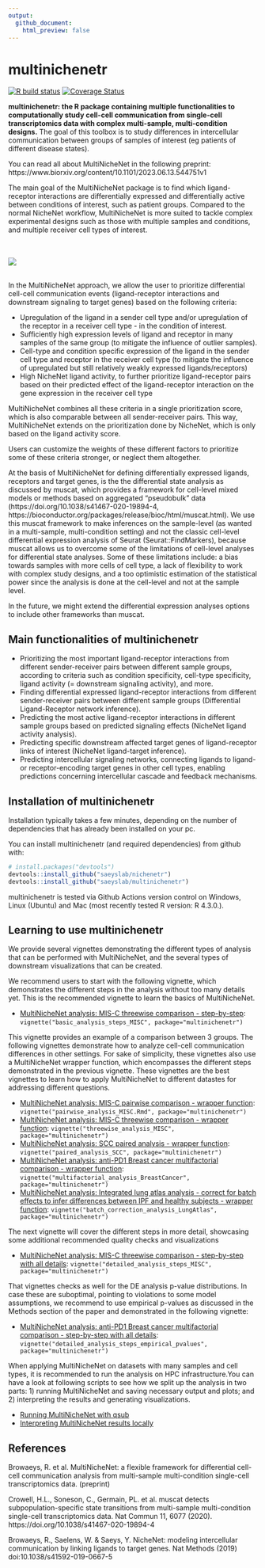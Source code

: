 ```yaml
---
output:
  github_document:
    html_preview: false
---
```


<!-- README.md is generated from README.Rmd. Please edit that file -->

<!-- github markdown built using
rmarkdown::render("README.Rmd",output_format = "md_document")
-->

# multinichenetr

<!-- badges: start -->
[![R build status](https://github.com/browaeysrobin/multinichenetr/workflows/R-CMD-check-bioc/badge.svg)](https://github.com/browaeysrobin/multinichenetr/actions)
[![Coverage Status](https://codecov.io/gh/browaeysrobin/multinichenetr/branch/master/graph/badge.svg?token=0X627I4TM7)](https://codecov.io/gh/browaeysrobin/multinichenetr)
<!-- badges: end -->

**multinichenetr: the R package containing multiple functionalities to computationally study cell-cell communication from single-cell transcriptomics data with complex multi-sample, multi-condition designs.** The goal of this toolbox is to study differences in intercellular communication between groups of samples of interest (eg patients of different disease states). 

You can read all about MultiNicheNet in the following preprint: https://www.biorxiv.org/content/10.1101/2023.06.13.544751v1 

The main goal of the MultiNicheNet package is to find which ligand-receptor interactions are differentially expressed and differentially active between conditions of interest, such as patient groups. Compared to the normal NicheNet workflow, MultiNicheNet is more suited to tackle complex experimental designs such as those with multiple samples and conditions, and multiple receiver cell types of interest.

<br><br>
![](vignettes/overview_figure.png)
<br><br>

In the MultiNicheNet approach, we allow the user to prioritize differential cell-cell communication events (ligand-receptor interactions and downstream signaling to target genes) based on the following criteria: 

* Upregulation of the ligand in a sender cell type and/or upregulation of the receptor in a receiver cell type - in the condition of interest.
* Sufficiently high expression levels of ligand and receptor in many samples of the same group (to mitigate the influence of outlier samples).
* Cell-type and condition specific expression of the ligand in the sender cell type and receptor in the receiver cell type (to mitigate the influence of upregulated but still relatively weakly expressed ligands/receptors)
* High NicheNet ligand activity, to further prioritize ligand-receptor pairs based on their predicted effect of the ligand-receptor interaction on the gene expression in the receiver cell type

MultiNicheNet combines all these criteria in a single prioritization score, which is also comparable between all sender-receiver pairs. This way, MultiNicheNet extends on the prioritization done by NicheNet, which is only based on the ligand activity score.

Users can customize the weights of these different factors to prioritize some of these criteria stronger, or neglect them altogether. 

At the basis of MultiNicheNet for defining differentially expressed ligands, receptors and target genes, is the the differential state analysis as discussed by muscat, which provides a framework for cell-level mixed models or methods based on aggregated “pseudobulk” data (https://doi.org/10.1038/s41467-020-19894-4, https://bioconductor.org/packages/release/bioc/html/muscat.html). We use this muscat framework to make inferences on the sample-level (as wanted in a multi-sample, multi-condition setting) and not the classic cell-level differential expression analysis of Seurat (Seurat::FindMarkers), because muscat allows us to overcome some of the limitations of cell-level analyses for differential state analyses. Some of these limitations include: a bias towards samples with more cells of cell type, a lack of flexibility to work with complex study designs, and a too optimistic estimation of the statistical power since the analysis is done at the cell-level and not at the sample level. 

In the future, we might extend the differential expression analyses options to include other frameworks than muscat.

## Main functionalities of multinichenetr

* Prioritizing the most important ligand-receptor interactions from different sender-receiver pairs between different sample groups, according to criteria such as condition specificity, cell-type specificity, ligand activity (= downstream signaling activity), and more.
* Finding differential expressed ligand-receptor interactions from different sender-receiver pairs between different sample groups (Differential Ligand-Receptor network inference).
* Predicting the most active ligand-receptor interactions in different sample groups based on predicted signaling effects (NicheNet ligand activity analysis).
* Predicting specific downstream affected target genes of ligand-receptor links of interest (NicheNet ligand-target inference).
* Predicting intercellular signaling networks, connecting ligands to ligand- or receptor-encoding target genes in other cell types, enabling predictions concerning intercellular cascade and feedback mechanisms.

## Installation of multinichenetr

Installation typically takes a few minutes, depending on the number of dependencies that has already been installed on your pc.

You can install multinichenetr (and required dependencies) from github with:

```r
# install.packages("devtools")
devtools::install_github("saeyslab/nichenetr")
devtools::install_github("saeyslab/multinichenetr")
```

multinichenetr is tested via Github Actions version control on Windows, Linux (Ubuntu) and Mac (most recently tested R version: R 4.3.0.).

## Learning to use multinichenetr

We provide several vignettes demonstrating the different types of analysis that can be performed with MultiNicheNet, and the several types of downstream visualizations that can be created.

We recommend users to start with the following vignette, which demonstrates the different steps in the analysis without too many details yet. This is the recommended vignette to learn the basics of MultiNicheNet.

* [MultiNicheNet analysis: MIS-C threewise comparison - step-by-step](vignettes/basic_analysis_steps_MISC.md): `vignette("basic_analysis_steps_MISC", package="multinichenetr")`

This vignette provides an example of a comparison between 3 groups. The following vignettes demonstrate how to analyze cell-cell communication differences in other settings. For sake of simplicity, these vignettes also use a MultiNicheNet wrapper function, which encompasses the different steps demonstrated in the previous vignette. These vignettes are the best vignettes to learn how to apply MultiNicheNet to different datastes for addressing different questions.

* [MultiNicheNet analysis: MIS-C pairwise comparison - wrapper function](vignettes/pairwise_analysis_MISC.md): `vignette("pairwise_analysis_MISC.Rmd", package="multinichenetr")`
* [MultiNicheNet analysis: MIS-C threewise comparison - wrapper function](vignettes/threewise_analysis_MISC.md): `vignette("threewise_analysis_MISC", package="multinichenetr")`
* [MultiNicheNet analysis: SCC paired analysis - wrapper function](vignettes/paired_analysis_SCC.md): `vignette("paired_analysis_SCC", package="multinichenetr")`
* [MultiNicheNet analysis: anti-PD1 Breast cancer multifactorial comparison - wrapper function](vignettes/multifactorial_analysis_BreastCancer.md): `vignette("multifactorial_analysis_BreastCancer", package="multinichenetr")`
* [MultiNicheNet analysis: Integrated lung atlas analysis - correct for batch effects to infer differences between IPF and healthy subjects - wrapper function](vignettes/batch_correction_analysis_LungAtlas.md): `vignette("batch_correction_analysis_LungAtlas", package="multinichenetr")`

The next vignette will cover the different steps in more detail, showcasing some additional recommended quality checks and visualizations

* [MultiNicheNet analysis: MIS-C threewise comparison - step-by-step with all details](vignettes/detailed_analysis_steps_MISC.md): `vignette("detailed_analysis_steps_MISC", package="multinichenetr")`

That vignettes checks as well for the DE analysis p-value distributions. In case these are suboptimal, pointing to violations to some model assumptions, we recommend to use empirical p-values as discussed in the Methods section of the paper and demonstrated in the following vignette:

* [MultiNicheNet analysis: anti-PD1 Breast cancer multifactorial comparison - step-by-step with all details](vignettes/detailed_analysis_steps_empirical_pvalues.md): `vignette("detailed_analysis_steps_empirical_pvalues", package="multinichenetr")`

When applying MultiNicheNet on datasets with many samples and cell types, it is recommended to run the analysis on HPC infrastructure.You can have a look at following scripts to see how we split up the analysis in two parts: 1) running MultiNicheNet and saving necessary output and plots; and 2) interpreting the results and generating visualizations.

* [Running MultiNicheNet with qsub](vignettes/2-multinichenet_prism_final_MSA.Rmd)
* [Interpreting MultiNicheNet results locally](vignettes/3-multinichenet_interpretation_MSA_final.Rmd)

## References

Browaeys, R. et al. MultiNicheNet: a flexible framework for differential cell-cell communication analysis from multi-sample multi-condition single-cell transcriptomics data. (preprint)

Crowell, H.L., Soneson, C., Germain, PL. et al. muscat detects subpopulation-specific state transitions from multi-sample multi-condition single-cell transcriptomics data. Nat Commun 11, 6077 (2020). https://doi.org/10.1038/s41467-020-19894-4

Browaeys, R., Saelens, W. & Saeys, Y. NicheNet: modeling intercellular communication by linking ligands to target genes. Nat Methods (2019) doi:10.1038/s41592-019-0667-5
